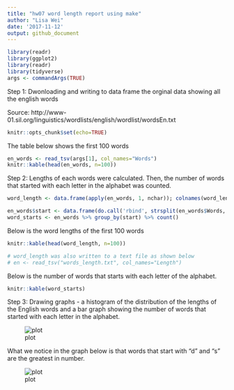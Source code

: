 ```yaml
---
title: "hw07 word length report using make"
author: "Lisa Wei"
date: '2017-11-12'
output: github_document
---
```


```r
library(readr)
library(ggplot2)
library(readr)
library(tidyverse)
args <- commandArgs(TRUE)
```


Step 1: Dwonloading and writing to data frame the orginal data showing all the english words

Source: http://www-01.sil.org/linguistics/wordlists/english/wordlist/wordsEn.txt


```r
knitr::opts_chunk$set(echo=TRUE)
```


The table below shows the first 100 words

```r
en_words <- read_tsv(args[1], col_names="Words")
knitr::kable(head(en_words, n=100))
```


Step 2: Lengths of each words were calculated. Then, the number of words that started with each letter in the alphabet was counted.

```r
word_length <- data.frame(apply(en_words, 1, nchar)); colnames(word_length) <- c("Length"); rownames(word_length) <- NULL

en_words$start <- data.frame(do.call('rbind', strsplit(en_words$Words,'',fixed=TRUE)))[,1]
word_starts <- en_words %>% group_by(start) %>% count()

```


Below is the word lengths of the first 100 words

```r
knitr::kable(head(word_length, n=100))

# word_length was also written to a text file as shown below
# en <- read_tsv("words_length.txt", col_names="Length")
```

Below is the number of words that starts with each letter of the alphabet.

```r
knitr::kable(word_starts)

```

Step 3: Drawing graphs - a histogram of the distribution of the lengths of the English words and a bar graph showing the number of words that started with each letter in the alphabet.

![plot](length_distribution.png)

What we notice in the graph below is that words that start with "d" and "s" are the greatest in number.

![plot](n_starts.png)








